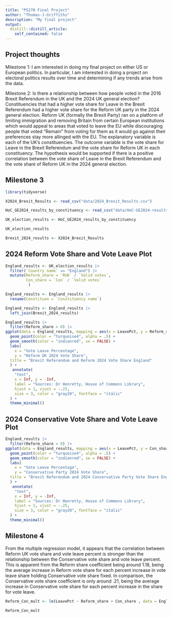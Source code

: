 ```yaml
---
title: "PS270 Final Project"
author: "Thomas-J-Griffiths"
description: "My final project"
output:
  distill::distill_article:
    self_contained: false
---
```


## Project thoughts

Milestone 1: I am interested in doing my final project on either US or European politics. In particular, I am interested in doing a project on electoral politics results over time and determining if any trends arise from the data.

Milestone 2: Is there a relationship between how people voted in the 2016 Brexit Referendum in the UK and the 2024 UK general election? Constituencies that had a higher vote share for Leave in the Brexit Referendum had a higher vote share for the Reform UK party in the 2024 general election. Reform UK (formally the Brexit Party) ran on a platform of limiting immigration and removing Britain from certain European institutions which would appeal to areas that voted to leave the EU while discouraging people that voted "Remain" from voting for them as it would go against their preferences stay more allinged with the EU. The explanatory variable is each of the UK's constituencies. The outcome variable is the vote share for Leave in the Brexit Referendum and the vote share for Reform UK in each constituency. The hypothesis would be supported if there is a positive correlation between the vote share of Leave in the Brexit Referendum and the vote share of Reform UK in the 2024 general election.

## Milestone 3

```r
library(tidyverse)

X2024_Brexit_Results <- read_csv("data/2024_Brexit_Results.csv")

HoC_GE2024_results_by_constituency <- read_csv("data/HoC-GE2024-results-by-constituency.csv")

UK_election_results <- HoC_GE2024_results_by_constituency

UK_election_results

Brexit_2024_results <- X2024_Brexit_Results
```
## 2024 Reform Vote Share and Vote Leave Plot

```r
England_results <- UK_election_results |>
  filter(`Country name` == "England") |>
  mutate(Reform_share = `RUK` / `Valid votes`,
         Con_share = `Con` / `Valid votes`
          )

England_results <- England_results |>
  rename(Constituen = `Constituency name`)

England_results <- England_results |>
  left_join(Brexit_2024_results)

England_results |>
  filter(Reform_share > 0) |>
ggplot(data = England_results, mapping = aes(x = LeavePct, y = Reform_share)) +
  geom_point(color = "turquoise4", alpha = .5) +
  geom_smooth(color = "indianred", se = FALSE) +
  labs(
    x = "Vote Leave Percentage",
    y = "Reform UK 2024 Vote Share",
  title = "Brexit Referendum and Reform 2024 Vote Share England"
  ) +
   annotate(
    "text", 
    x = Inf, y = -Inf, 
    label = "Sources: Dr Henretty, House of Commons Library", 
    hjust = 1, vjust = -.25, 
    size = 3, color = "gray20", fontface = "italic"
  ) +
  theme_minimal()
```

## 2024 Conservative Vote Share and Vote Leave Plot

```r
England_results |>
  filter(Reform_share > 0) |>
ggplot(data = England_results, mapping = aes(x = LeavePct, y = Con_share)) +
  geom_point(color = "turquoise4", alpha = .5) +
  geom_smooth(color = "indianred", se = FALSE) +
  labs(
    x = "Vote Leave Percentage",
    y = "Conservative Party 2024 Vote Share",
  title = "Brexit Referendum and 2024 Conservative Party Vote Share England"
  ) +
   annotate(
    "text", 
    x = Inf, y = -Inf, 
    label = "Sources: Dr Henretty, House of Commons Library", 
    hjust = 1, vjust = -.25, 
    size = 3, color = "gray20", fontface = "italic"
  ) +
  theme_minimal()
```


## Milestone 4

From the multiple regression model, it appears that the correlation between Reform UK vote share and vote leave percent is stronger than the relationship between the Conservative vote share and vote leave percent. This is apparent from the Reform share coefficient being around 1.18, being the average increase in Reform vote share for each percent increase in vote leave share holding Conservative vote share fixed. In comparison, the Conservative vote share coefficient is only around .21, being the average increase in Conservative vote share for each percent increase in the share for vote leave. 

```r
Reform_Con_mult <- lm(LeavePct ~ Reform_share + Con_share , data = England_results)
  
Reform_Con_mult
```
